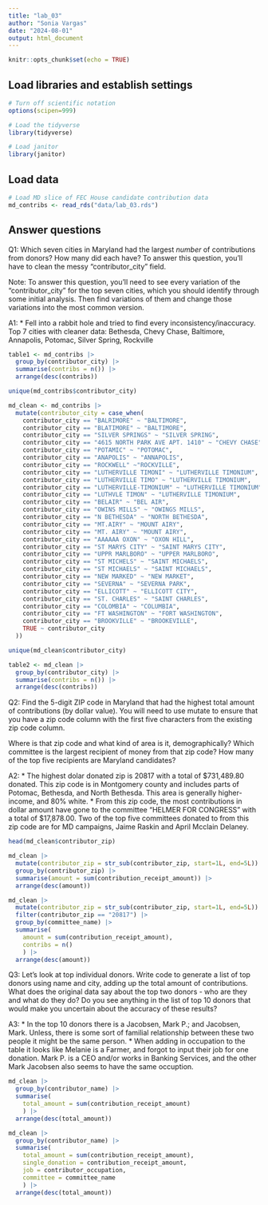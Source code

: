 ```yaml
---
title: "lab_03"
author: "Sonia Vargas"
date: "2024-08-01"
output: html_document
---
```


```r
knitr::opts_chunk$set(echo = TRUE)
```

## Load libraries and establish settings

```r
# Turn off scientific notation
options(scipen=999)

# Load the tidyverse
library(tidyverse)

# Load janitor
library(janitor)
```

## Load data

```r
# Load MD slice of FEC House candidate contribution data
md_contribs <- read_rds("data/lab_03.rds")
```

## Answer questions

Q1: Which seven cities in Maryland had the largest *number* of contributions from donors? How many did each have? To answer this question, you'll have to clean the messy "contributor_city" field.

Note: To answer this question, you'll need to see every variation of the "contributor_city" for the top seven cities, which you should identify through some initial analysis. Then find variations of them and change those variations into the most common version.

A1:
* Fell into a rabbit hole and tried to find every inconsistency/inaccuracy. Top 
7 cities with cleaner data: Bethesda, Chevy Chase, Baltimore, Annapolis, Potomac, Silver Spring, Rockville

```r

table1 <- md_contribs |> 
  group_by(contributor_city) |> 
  summarise(contribs = n()) |> 
  arrange(desc(contribs))

unique(md_contribs$contributor_city)

md_clean <- md_contribs |> 
  mutate(contributor_city = case_when(
    contributor_city == "BALRIMORE" ~ "BALTIMORE",
    contributor_city == "BLATIMORE" ~ "BALTIMORE",
    contributor_city == "SILVER SPRINGS" ~ "SILVER SPRING",
    contributor_city == "4615 NORTH PARK AVE APT. 1410" ~ "CHEVY CHASE",
    contributor_city == "POTAMIC" ~ "POTOMAC",
    contributor_city == "ANAPOLIS" ~ "ANNAPOLIS",
    contributor_city == "ROCKWELL" ~"ROCKVILLE",
    contributor_city == "LUTHERVILLE TIMONI" ~ "LUTHERVILLE TIMONIUM",
    contributor_city == "LUTHERVILLE TIMO" ~ "LUTHERVILLE TIMONIUM",
    contributor_city == "LUTHERVILLE-TIMONIUM" ~ "LUTHERVILLE TIMONIUM",
    contributor_city == "LUTHVLE TIMON" ~ "LUTHERVILLE TIMONIUM",
    contributor_city == "BELAIR" ~ "BEL AIR",
    contributor_city == "OWINS MILLS" ~ "OWINGS MILLS",
    contributor_city == "N BETHESDA" ~ "NORTH BETHESDA",
    contributor_city == "MT.AIRY" ~ "MOUNT AIRY",
    contributor_city == "MT. AIRY" ~ "MOUNT AIRY",
    contributor_city == "AAAAAA OXON" ~ "OXON HILL", 
    contributor_city == "ST MARYS CITY" ~ "SAINT MARYS CITY",
    contributor_city == "UPPR MARLBORO" ~ "UPPER MARLBORO",
    contributor_city == "ST MICHELS" ~ "SAINT MICHAELS",
    contributor_city == "ST MICHAELS" ~ "SAINT MICHAELS",
    contributor_city == "NEW MARKED" ~ "NEW MARKET",
    contributor_city == "SEVERNA" ~ "SEVERNA PARK",
    contributor_city == "ELLICOTT" ~ "ELLICOTT CITY",
    contributor_city == "ST. CHARLES" ~ "SAINT CHARLES",
    contributor_city == "COLOMBIA" ~ "COLUMBIA",
    contributor_city == "FT WASHINGTON" ~ "FORT WASHINGTON",
    contributor_city == "BROOKVILLE" ~ "BROOKEVILLE",
    TRUE ~ contributor_city
  ))

unique(md_clean$contributor_city)

table2 <- md_clean |> 
  group_by(contributor_city) |> 
  summarise(contribs = n()) |> 
  arrange(desc(contribs))

```

Q2: Find the 5-digit ZIP code in Maryland that had the highest total amount of contributions (by dollar value). You will need to use mutate to ensure that you have a zip code column with the first five characters from the existing zip code column.

Where is that zip code and what kind of area is it, demographically? Which committee is the largest recipient of money from that zip code? How many of the top five recipients are Maryland candidates?

A2: 
* The highest dolar donated zip is 20817 with a total of $731,489.80 donated. This zip code is in Montgomery county and includes parts of Potomac, Bethesda, and North Bethesda. This area is generally higher-income, and 80% white. 
* From this zip code, the most contributions in dollar amount have gone to the committee "HELMER FOR CONGRESS" with a total of $17,878.00. Two of the top five committees donated to from this zip code are for MD campaigns, Jaime Raskin and April Mcclain Delaney. 

```r
head(md_clean$contributor_zip)

md_clean |> 
  mutate(contributor_zip = str_sub(contributor_zip, start=1L, end=5L)) |>
  group_by(contributor_zip) |> 
  summarise(amount = sum(contribution_receipt_amount)) |> 
  arrange(desc(amount))

md_clean |> 
  mutate(contributor_zip = str_sub(contributor_zip, start=1L, end=5L)) |>
  filter(contributor_zip == "20817") |> 
  group_by(committee_name) |> 
  summarise(
    amount = sum(contribution_receipt_amount),
    contribs = n()
    ) |> 
  arrange(desc(amount))
```

Q3: Let's look at top individual donors. Write code to generate a list of top donors using name and city, adding up the total amount of contributions. What does the original data say about the top two donors - who are they and what do they do? Do you see anything in the list of top 10 donors that would make you uncertain about the accuracy of these results?

A3: 
* In the top 10 donors there is a Jacobsen, Mark P.; and Jacobsen, Mark. Unless,
there is some sort of familial relationship between these two people it might be the same person.
* When adding in occupation to the table it looks like Melanie is a Farmer, and 
forgot to input their job for one donation. Mark P. is a CEO and/or works in Banking Services,
and the other Mark Jacobsen also seems to have the same occuption.
```r
md_clean |> 
  group_by(contributor_name) |> 
  summarise(
    total_amount = sum(contribution_receipt_amount)
    ) |> 
  arrange(desc(total_amount))

md_clean |> 
  group_by(contributor_name) |> 
  summarise(
    total_amount = sum(contribution_receipt_amount),
    single_donation = contribution_receipt_amount,
    job = contributor_occupation,
    committee = committee_name
    ) |> 
  arrange(desc(total_amount))

```
